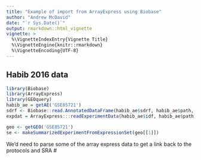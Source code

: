 ```yaml
---
title: "Example of import from ArrayExpress using Biobase"
author: "Andrew McDavid"
date: "`r Sys.Date()`"
output: rmarkdown::html_vignette
vignette: >
  %\VignetteIndexEntry{Vignette Title}
  %\VignetteEngine{knitr::rmarkdown}
  %\VignetteEncoding{UTF-8}
---
```


## Habib 2016 data
```r
library(Biobase)
library(ArrayExpress)
library(GEOquery)
habib_ae = getAE('GSE85721')
sdrf <- Biobase::read.AnnotatedDataFrame(habib_ae$sdrf, habib_ae$path,  blank.lines.skip = TRUE, fill = TRUE, varMetadata.char = "$", quote = "\"")
expdat = ArrayExpress:::readExperimentData(habib_ae$idf, habib_ae$path)

geo <- getGEO('GSE85721')
se <- makeSummarizedExperimentFromExpressionSet(geo[[1]])
```

We'd need to parse some of the array express data to get a link
back to the protocols and SRA #
